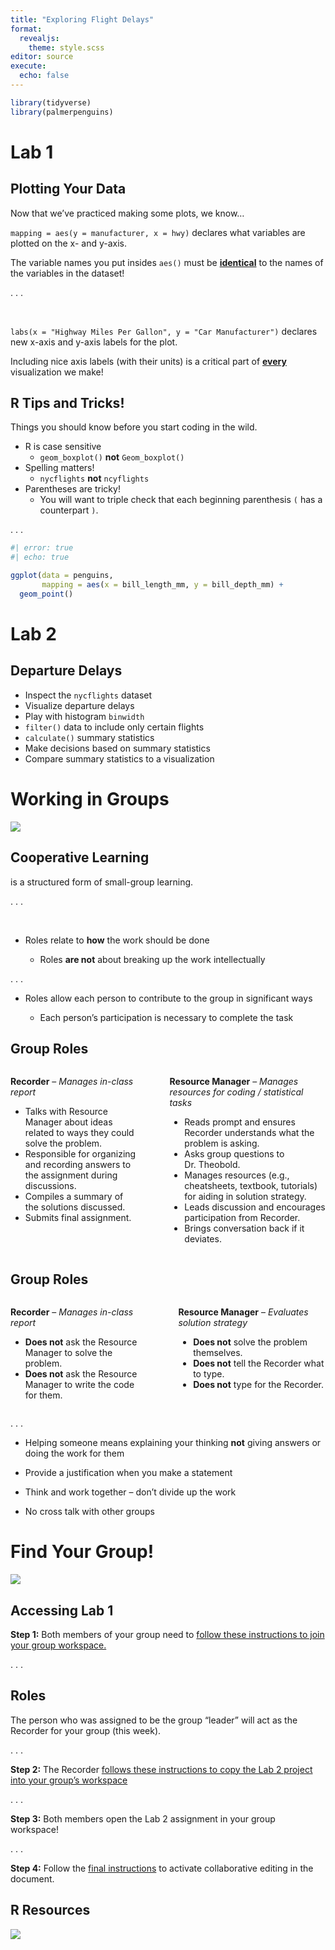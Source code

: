 ```yaml
---
title: "Exploring Flight Delays"
format: 
  revealjs:
    theme: style.scss
editor: source
execute: 
  echo: false
---
```


```r
library(tidyverse)
library(palmerpenguins)
```

# Lab 1

## Plotting Your Data

Now that we've practiced making some plots, we know...

:::: small
`mapping = aes(y = manufacturer, x = hwy)` declares what variables are plotted
on the x- and y-axis.

::: callout-tip
The variable names you put insides `aes()` must be [**identical**]{.underline}
to the names of the variables in the dataset!
:::
::::

. . .

</br>

:::: small
`labs(x = "Highway Miles Per Gallon", y = "Car Manufacturer")` declares new 
x-axis and y-axis labels for the plot.

::: callout-tip
Including nice axis labels (with their units) is a critical part of [**every**]{.underline} visualization we make!
:::
::::

## R Tips and Tricks!

Things you should know before you start coding in the wild. 

::: {.incremental}
::: {.small}
- R is case sensitive 
    * `geom_boxplot()` **not** `Geom_boxplot()`
- Spelling matters!
    * `nycflights` **not** `ncyflights`
- Parentheses are tricky! 
    * You will want to triple check that each beginning parenthesis `(` has a counterpart `)`. 

:::
:::

. . .

::: {.small}
```r
#| error: true
#| echo: true

ggplot(data = penguins, 
       mapping = aes(x = bill_length_mm, y = bill_depth_mm) +
  geom_point()

```
:::

<!-- ##  {background-color="#D4D4D4"} -->

<!-- ```{r packages} -->
<!-- library(tidyverse) -->
<!-- library(kableExtra) -->
<!-- ``` -->

<!-- ::: {style="font-size: 2em; color: #0F4C81;"} -->
<!-- Suppose... -->
<!-- ::: -->

<!-- > ["Overall this instructor was educationally effective."]{style="color: #ed8402;"} -->

<!-- . . . -->

<!-- ::: {.midi} -->
<!-- ```{r} -->
<!-- #| echo: false -->
<!-- #| label:  table-of-eval-scores -->

<!-- evals <- tibble(  -->
<!--   year = c(rep(2021, 2), rep(2022, 5) ),  -->
<!--   quarter = c(rep("Fall", 2),  -->
<!--               rep("Winter", 2),  -->
<!--               rep("Spring", 3)  -->
<!--               ), -->
<!--   average = c(4.53, 4.36, 4.18, 4.24, 4.83, 4.41, 4)  -->
<!--   ) -->

<!-- kable(evals) %>%  -->
<!--   kable_styling(stripe_color = "light blue") -->
<!-- ``` -->
<!-- ::: -->

<!-- ##  -->

<!-- </br> -->

<!-- <center> -->

<!-- ::: {style="font-size: 3.5em; color: #ed8402;"} -->
<!-- How were those averages calculated? -->
<!-- ::: -->

<!-- </center> -->

<!-- ##  -->

<!-- </br> -->

<!-- <center> -->

<!-- ::: {style="font-size: 3.5em; color: #ed8402;"} -->
<!-- What do these averages mean? -->
<!-- ::: -->

<!-- </center> -->

<!-- ##  -->

<!-- </br> -->

<!-- <center> -->

<!-- ::: {style="font-size: 3.5em; color: #0F4C81;"} -->
<!-- What statistic(s) should be used instead? -->
<!-- ::: -->

<!-- </center> -->

<!-- ##  -->

<!-- ::: {style="font-size: 3.5em; color: #000000;"} -->
<!-- Averagarianism -->
<!-- ::: -->

<!-- ::: {style="font-size: 0.75em; color: #000000;"} -->
<!-- > "The primary research method of averagarianism is [aggregate, then analyze]{style="color: #ed8402;"}: First, [combine many people together and look for patterns in the group]{style="color: #ed8402;"}. Then, use these group patterns (such as averages and other statistics) to analyze and model individuals. The science of the individual instead instructs scientists to analyze, then aggregate: First, look for pattern within each individual. Then, look for ways to combine these individual patterns into collective insight." -->
<!-- > -->
<!-- > *The End of Average* by Todd Rose -->
<!-- ::: -->

<!-- ##  {background-color="#D4D4D4"} -->

<!-- ::: {style="font-size: 3.5em; color: #000000;"} -->
<!-- Some Rules to Play By -->
<!-- ::: -->

<!-- </br> -->

<!-- :::: {style="color: #000000;"} -->
<!-- ::: incremental -->
<!-- -   Look at and understand your data before aggregating! -->
<!-- -   Should the variables that are numerical **actually** numerical? -->
<!-- -   Consider what statistic is the most appropriate for the question. -->
<!-- ::: -->
<!-- :::: -->

# Lab 2

## Departure Delays

-   Inspect the `nycflights` dataset
-   Visualize departure delays
-   Play with histogram `binwidth`
-   `filter()` data to include only certain flights
-   `calculate()` summary statistics
-   Make decisions based on summary statistics
-   Compare summary statistics to a visualization

# Working in Groups 

![](images/cats-programming.jpg){fig-alt="Two cats staring at a computer screen, in a dimly lit room. The computer screen is displaying a picture of a cat."}

## Cooperative Learning

is a structured form of small-group learning.

. . .

</br>

-   Roles relate to **how** the work should be done

    -   Roles **are not** about breaking up the work intellectually

. . .

-   Roles allow each person to contribute to the group in significant ways

    -   Each person's participation is necessary to complete the task

## Group Roles

::: columns
::: {.column width="44%"}
**Recorder** -- *Manages in-class report*

::: {.fragment}
::: {.small}
-   Talks with Resource Manager about ideas related to ways they could solve the
problem.
-   Responsible for organizing and recording answers to the assignment during
discussions.
-   Compiles a summary of the solutions discussed.
-   Submits final assignment.
:::
:::
:::

::: {.column width="2%"}
:::

::: {.column width="54%"}
**Resource Manager** -- *Manages resources for coding / statistical tasks*

::: {.fragment}
::: {.small}
-   Reads prompt and ensures Recorder understands what the problem is asking. 
-   Asks group questions to Dr. Theobold. 
-   Manages resources (e.g., cheatsheets, textbook, tutorials) for aiding in
solution strategy. 
-   Leads discussion and encourages participation from Recorder.
-   Brings conversation back if it deviates.
:::
:::
:::

:::

## Group Roles

::: columns
::: {.column width="47%"}
**Recorder** -- *Manages in-class report*

::: {.small}
-   **Does not** ask the Resource Manager to solve the problem. 
-   **Does not** ask the Resource Manager to write the code for them. 
:::
:::

::: {.column width="2%"}
:::

::: {.column width="51%"}
**Resource Manager** -- *Evaluates solution strategy*

::: {.small}
-   **Does not** solve the problem themselves. 
-   **Does not** tell the Recorder what to type.
-   **Does not** type for the Recorder. 
:::
:::

:::

. . .

::: {.small}
-   Helping someone means explaining your thinking **not** giving answers or doing the work for them

-   Provide a justification when you make a statement

-   Think and work together -- don't divide up the work

-   No cross talk with other groups
:::

# Find Your Group! 

![](images/canvas-groups.png){fig-alt="Screenshot of Canvas homepage noting with an arrow where the Groups a student is in can be found."}

## Accessing Lab 1

::: {.midi}
**Step 1:** Both members of your group need to [follow these instructions to join your group workspace.](https://scribehow.com/shared/Joining_your_SGROUP_workspace__KnGc1NYfQqGcEmgoMwTQHQ)
:::

. . .

::: {.small}
::: {.callout-note}
# Roles
The person who was assigned to be the group "leader" will act as the Recorder
for your group (this week). 
:::
:::

. . .

::: {.midi}
**Step 2:** The Recorder [follows these instructions to copy the Lab 2 project into your group's workspace]()
:::

. . .

::: {.midi}
**Step 3:** Both members open the Lab 2 assignment in your group workspace!
:::

. . .

::: {.midi}
**Step 4:** Follow the [final instructions](https://scribehow.com/shared/Moving_Files_in_Posit_Cloud_for_STAT_218_Copy__Q3uBlpp_TBWRZzVJmCjbsA) to activate collaborative editing in the document. 
:::

## R Resources

![](images/week-2-resources.png)
